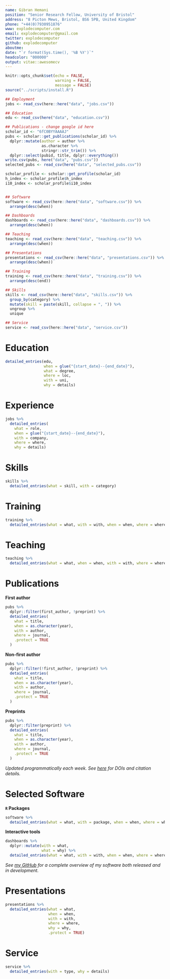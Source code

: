```yaml
---
name: Gibran Hemani
position: "Senior Research Fellow, University of Bristol"
address: "8 Picton Mews, Bristol, BS6 5PB, United Kingdom"
phone: "+44(0)7930951876"
www: explodecomputer.com
email: explodecomputer@gmail.com
twitter: explodecomputer
github: explodecomputer
aboutme:
date: "`r format(Sys.time(), '%B %Y')`"
headcolor: "000000"
output: vitae::awesomecv
---
```


```r
knitr::opts_chunk$set(echo = FALSE, 
                      warning = FALSE,
                      message = FALSE)
source("../scripts/install.R")
```

```r

## Employment
jobs <- read_csv(here::here("data", "jobs.csv"))

## Education
edu <- read_csv(here("data", "education.csv"))

## Publications - change google id here
scholar_id <- "6fC0BYYAAAAJ"
pubs <- scholar::get_publications(scholar_id) %>%
  dplyr::mutate(author = author %>% 
                as.character %>% 
                stringr::str_trim()) %>%
  dplyr::select(pubid, title, dplyr::everything())
write.csv(pubs, here("data", "pubs.csv"))
selected_pubs <- read_csv(here("data", "selected_pubs.csv"))

scholar_profile <- scholar::get_profile(scholar_id)
h_index <- scholar_profile$h_index
i10_index <- scholar_profile$i10_index


## Software
software <- read_csv(here::here("data", "software.csv")) %>% 
  arrange(desc(when)) 

## Dashboards
dashboards <- read_csv(here::here("data", "dashboards.csv")) %>% 
  arrange(desc(when)) 

## Teaching
teaching <- read_csv(here::here("data", "teaching.csv")) %>% 
  arrange(desc(when))

## Presentations
presentations <- read_csv(here::here("data", "presentations.csv")) %>% 
  arrange(desc(when))

## Training
training <- read_csv(here::here("data", "training.csv")) %>% 
  arrange(desc(end))

## Skills
skills <- read_csv(here::here("data", "skills.csv")) %>% 
  group_by(category) %>% 
  mutate(skill = paste(skill, collapse = ", ")) %>% 
  ungroup %>% 
  unique

## Service
service <- read_csv(here::here("data", "service.csv"))
```

# Education 
```r
detailed_entries(edu, 
                 when = glue("{start_date}--{end_date}"),
                 what = degree,
                 where = loc,
                 with = uni,
                 why = details)

```

# Experience

```r
jobs %>% 
  detailed_entries(
    what = role,
    when = glue("{start_date}--{end_date}"),
    with = company,
    where = where,
    why = details)
```
# Skills

```r
skills %>% 
  detailed_entries(what = skill, with = category)
```
\pagebreak

# Training

```r
training %>% 
  detailed_entries(what = what, with = with, when = when, where = where, why = why)
```
# Teaching

```r
teaching %>% 
  detailed_entries(what = what, when = when, with = with, where = where, why = why)
```

# Publications

**First author**

```r
pubs %>% 
  dplyr::filter(first_author, !preprint) %>% 
  detailed_entries(
    what = title,
    when = as.character(year),
    with = author,
    where = journal, 
    .protect = TRUE
  )
```

**Non-first author**

```r
pubs %>% 
  dplyr::filter(!first_author, !preprint) %>% 
  detailed_entries(
    what = title,
    when = as.character(year),
    with = author,
    where = journal,
    .protect = TRUE
  )
```

**Preprints**

```r
pubs %>% 
  dplyr::filter(preprint) %>% 
  detailed_entries(
    what = title,
    when = as.character(year),
    with = author,
    where = journal, 
    .protect = TRUE
  )
```

*Updated programmatically each week. See [here](https://scholar.google.com/citations?user=GqZm90IAAAAJ&hl=en) for DOIs and citation details.*

\pagebreak

# Selected Software

**`R` Packages**

```r
software %>% 
  detailed_entries(what = what, with = package, when = when, where = where, why = why)
```

**Interactive tools**

```r
dashboards %>% 
  dplyr::mutate(with = what, 
                what = why) %>% 
  detailed_entries(what = what, with = with, when = when, where = where)
```

*See [my GitHub](https://github.com/seabbs/) for a complete overview of my software both released and in development.*

# Presentations

```r
presentations %>% 
  detailed_entries(what = what,
                   when = when,
                   with = with,
                   where = where,
                   why = why,
                   .protect = TRUE)
```

# Service

```r
service %>% 
  detailed_entries(with = type, why = details)
```
